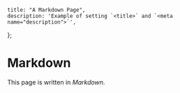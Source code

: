     title: "A Markdown Page",
    description: 'Example of setting `<title>` and `<meta name="description">`',
};

# Markdown

This page is written in _Markdown_.
